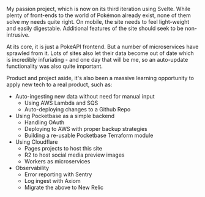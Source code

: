 

My passion project, which is now on its third iteration using Svelte. While plenty of front-ends to the world of Pokémon already exist, none of them solve my needs quite right. On mobile, the site needs to feel light-weight and easily digestable. Additional features of the site should seek to be non-intrusive.

At its core, it is just a PokeAPI frontend. But a number of microservices have sprawled from it. Lots of sites also let their data become out of date which is incredibly infuriating - and one day that will be me, so an auto-update functionality was also quite important.

Product and project aside, it's also been a massive learning opportunity to apply new tech to a real product, such as:

- Auto-ingesting new data without need for manual input
    - Using AWS Lambda and SQS
    - Auto-deploying changes to a Github Repo
- Using Pocketbase as a simple backend
    - Handling OAuth
    - Deploying to AWS with proper backup strategies
    - Building a re-usable Pocketbase Terraform module
- Using Cloudflare
    - Pages projects to host this site
    - R2 to host social media preview images
    - Workers as microservices
- Observability
    - Error reporting with Sentry
    - Log ingest with Axiom
    - Migrate the above to New Relic
